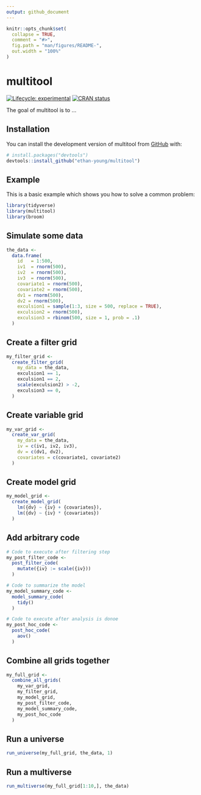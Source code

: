```yaml
---
output: github_document
---
```


<!-- README.md is generated from README.Rmd. Please edit that file -->

```r
knitr::opts_chunk$set(
  collapse = TRUE,
  comment = "#>",
  fig.path = "man/figures/README-",
  out.width = "100%"
)
```

# multitool

<!-- badges: start -->
[![Lifecycle: experimental](https://img.shields.io/badge/lifecycle-experimental-orange.svg)](https://lifecycle.r-lib.org/articles/stages.html#experimental)
[![CRAN status](https://www.r-pkg.org/badges/version/multitool)](https://CRAN.R-project.org/package=multitool)
<!-- badges: end -->

The goal of multitool is to ...

## Installation

You can install the development version of multitool from [GitHub](https://github.com/) with:

``` r
# install.packages("devtools")
devtools::install_github("ethan-young/multitool")
```

## Example

This is a basic example which shows you how to solve a common problem:

```r
library(tidyverse)
library(multitool)
library(broom)
```

## Simulate some data

```r
the_data <-
  data.frame(
    id   = 1:500,
    iv1  = rnorm(500),
    iv2  = rnorm(500),
    iv3  = rnorm(500),
    covariate1 = rnorm(500),
    covariate2 = rnorm(500),
    dv1 = rnorm(500),
    dv2 = rnorm(500),
    exculsion1 = sample(1:3, size = 500, replace = TRUE),
    exculsion2 = rnorm(500),
    exculsion3 = rbinom(500, size = 1, prob = .1)
  )
```

## Create a filter grid

```r
my_filter_grid <-
  create_filter_grid(
    my_data = the_data,
    exculsion1 == 1,
    exculsion1 == 2,
    scale(exculsion2) > -2,
    exculsion3 == 0,
  )
```

## Create variable grid

```r
my_var_grid <-
  create_var_grid(
    my_data = the_data,
    iv = c(iv1, iv2, iv3),
    dv = c(dv1, dv2),
    covariates = c(covariate1, covariate2)
  )
```

## Create model grid

```r
my_model_grid <-
  create_model_grid(
    lm({dv} ~ {iv} + {covariates}),
    lm({dv} ~ {iv} * {covariates})
  )

```

## Add arbitrary code

```r
# Code to execute after filtering step
my_post_filter_code <- 
  post_filter_code(
    mutate({iv} := scale({iv}))
  )
```

```r
# Code to summarize the model
my_model_summary_code <- 
  model_summary_code(
    tidy()
  )
```

```r
# Code to execute after analysis is donoe
my_post_hoc_code <- 
  post_hoc_code(
    aov() 
  )
```

## Combine all grids together

```r
my_full_grid <- 
  combine_all_grids(
    my_var_grid, 
    my_filter_grid, 
    my_model_grid,
    my_post_filter_code,
    my_model_summary_code,
    my_post_hoc_code
  )
```

## Run a universe

```r
run_universe(my_full_grid, the_data, 1)
```

## Run a multiverse

```r
run_multiverse(my_full_grid[1:10,], the_data)
```

